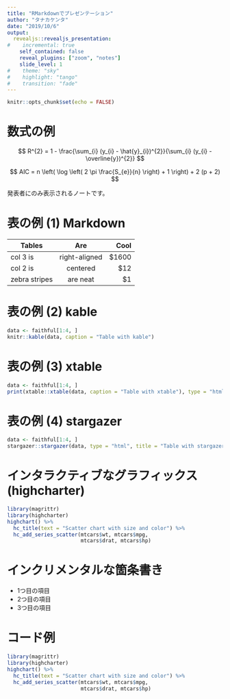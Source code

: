 ```yaml
---
title: "RMarkdownでプレゼンテーション"
author: "タナカケンタ"
date: "2019/10/6"
output:
  revealjs::revealjs_presentation:
#    incremental: true
    self_contained: false
    reveal_plugins: ["zoom", "notes"]
    slide_level: 1
#    theme: "sky"
#    highlight: "tango"
#    transition: "fade"
---
```


```r
knitr::opts_chunk$set(echo = FALSE)
```

# 数式の例{#equation}

$$
R^{2} = 1 - \frac{\sum_{i} (y_{i} - \hat{y}_{i})^{2}}{\sum_{i} (y_{i} - \overline{y})^{2}}
$$

$$
AIC = n \left( \log \left( 2 \pi \frac{S_{e}}{n} \right) + 1 \right) + 2 (p + 2)
$$

<aside class="notes">
発表者にのみ表示されるノートです。
</aside>

# 表の例 (1) Markdown{#table_markdown}

| Tables        | Are           | Cool  |
| ------------- |:-------------:| -----:|
| col 3 is      | right-aligned | $1600 |
| col 2 is      | centered      |   $12 |
| zebra stripes | are neat      |    $1 |

# 表の例 (2) kable{#table_kable}

```r
data <- faithful[1:4, ]
knitr::kable(data, caption = "Table with kable")
```

# 表の例 (3) xtable{#table_xtable}

```r
data <- faithful[1:4, ]
print(xtable::xtable(data, caption = "Table with xtable"), type = "html")
```

# 表の例 (4) stargazer{#table_stargazer}

```r
data <- faithful[1:4, ]
stargazer::stargazer(data, type = "html", title = "Table with stargazer")
```

# インタラクティブなグラフィックス (highcharter){#highcharter}

```r
library(magrittr)
library(highcharter)
highchart() %>% 
  hc_title(text = "Scatter chart with size and color") %>% 
  hc_add_series_scatter(mtcars$wt, mtcars$mpg,
                        mtcars$drat, mtcars$hp)
```

# インクリメンタルな箇条書き{#incremental_bullet}

* 1つ目の項目
* 2つ目の項目
* 3つ目の項目

# コード例{#code_example}

```r
library(magrittr)
library(highcharter)
highchart() %>% 
  hc_title(text = "Scatter chart with size and color") %>% 
  hc_add_series_scatter(mtcars$wt, mtcars$mpg,
                        mtcars$drat, mtcars$hp)
```